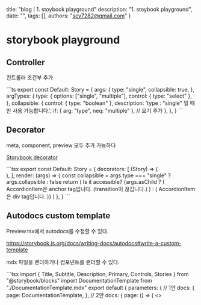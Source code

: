   title: "blog | 1. stoybook playground"
  description: "1. stoybook playground",
  date: "",
  tags: [],
  authors: "scv7282@gmail.com"
}

# storybook playground

## Controller

컨트롤러 조건부 추가

<Detail title="컨트롤러 예문 보가">
```ts
export const Default: Story = {
  args: {
    type: "single",
    collapsible: true,
  },
  argTypes: {
    type: {
      options: ["single", "multiple"],
      control: { type: "select" },
    },
    collapsible: {
      control: { type: "boolean" },
      description: 'type : "single" 일 때만 사용 가능합니다.',
      if: { arg: "type", neq: "multiple" }, // 요기 추가
    },
  },
}
```
</Detail>

## Decorator

meta, component, preview 모두 추가 가능하다

[Storybook decorator](https://storybook.js.org/docs/writing-stories/decorators)

<Detail title='Decorator 예문보기'>
```tsx
export const Default: Story = {
  decorators: [
    (Story) => (
      <div className="min-w-[500px]">
        <Story />
      </div>
    ),
  ],
  render: (args) => {
    const collapsible = args.type === "single" ? args.collapsible : false
    return (
      <Accordion type={args.type} collapsible={collapsible} className="w-full">
        <AccordionItem value="item-1">
          <AccordionTrigger>Is it accessible?</AccordionTrigger>
          <AccordionContent asChild={args.asChild}>
            {args.asChild ? (
              <a>AccordionItem은 anchor tag입니다. (transition이 끊깁니다.)</a>
            ) : (
              <a>AccordionItem은 div tag입니다.</a>
            )}
          </AccordionContent>
        </AccordionItem>
      </Accordion>
    )
  },
}
```
</Detail>

## Autodocs custom template

Preview.tsx에서 autodocs를 수정할 수 있다.

https://storybook.js.org/docs/writing-docs/autodocs#write-a-custom-template

mdx 파일을 랜더하거나 컴포넌트를 랜더할 수 있다.

<Detail>
```tsx
import { Title, Subtitle, Description, Primary, Controls, Stories } from "@storybook/blocks"
import DocumentationTemplate from "./DocumentationTemplate.mdx"
export default {
  parameters: {
    // 1안
    docs: {
      page: DocumentationTemplate,
    },
    // 2안
    docs: {
      page: () => (
        <>
          <Title />
          <Subtitle />
          <Description />
          <Primary />
          <Controls />
          <Stories />
        </>
      ),
    },
  },
}
```
</Detail>

페이지마다 커스터마이징도 가능하다.

<Detail>
```tsx
const meta = {
  title: "button",
  component: Button,
  parameters: {
    layout: "centered",
    docs: {
      page: () => <CustomDocument referenceURL="https://reference" documentsURL="https://dpcs" />,
    },
  },
} satisfies Meta<typeof Button>

export default meta
```
</Detail>
## composite, multiple components

한 페이지에서 여러 컴포넌트를 보여주는 방법

https://storybook.js.org/docs/writing-docs/autodocs#documenting-multiple-components

https://storybook.js.org/tutorials/intro-to-storybook/react/ko/composite-component/

## reference

https://velog.io/@nasikun/%EC%8A%A4%ED%86%A0%EB%A6%AC%EB%B6%81-StoryBook%EC%9D%98-%EA%B8%B0%EB%8A%A5%EC%9D%80-%EC%96%B4%EB%94%94%EA%B9%8C%EC%A7%80-%ED%99%9C%EC%9A%A9-%EA%B0%80%EB%8A%A5%ED%95%9C%EA%B1%B0%EC%97%90%EC%9A%94

https://velog.io/@devstone/%EC%8A%A4%ED%86%A0%EB%A6%AC%EB%B6%81-%EC%A0%9C%EB%8C%80%EB%A1%9C-%ED%99%9C%EC%9A%A9%ED%95%98%EA%B8%B0

https://velog.io/@svk5496/%EB%94%94%EC%9E%90%EC%9D%B8-%EC%8B%9C%EC%8A%A4%ED%85%9C-%EB%A7%8C%EB%93%A4%EC%96%B4%EB%B3%B4%EC%9E%90
